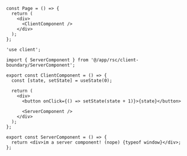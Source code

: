 ```tsx
const Page = () => {
  return (
    <div>
      <ClientComponent />
    </div>
  );
};
```

```tsx
'use client';

import { ServerComponent } from '@/app/rsc/client-boundary/ServerComponent';

export const ClientComponent = () => {
  const [state, setState] = useState(0);

  return (
    <div>
      <button onClick={() => setState(state + 1)}>{state}</button>

      <ServerComponent />
    </div>
  );
};
```

```tsx
export const ServerComponent = () => {
  return <div>im a server component! (nope) {typeof window}</div>;
};
```
